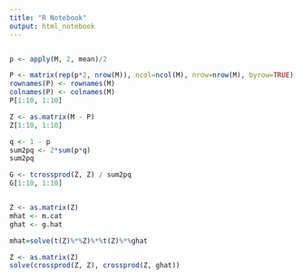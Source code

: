 ---
title: "R Notebook"
output: html_notebook
---



```{r}

```


```{r}
p <- apply(M, 2, mean)/2

```


```{r}
P <- matrix(rep(p*2, nrow(M)), ncol=ncol(M), nrow=nrow(M), byrow=TRUE)
rownames(P) <- rownames(M)
colnames(P) <- colnames(M)
P[1:10, 1:10]

```


```{r}
Z <- as.matrix(M - P)
Z[1:10, 1:10]

```


```{r}
q <- 1 - p
sum2pq <- 2*sum(p*q)  
sum2pq

```


```{r}
G <- tcrossprod(Z, Z) / sum2pq
G[1:10, 1:10]

```



```{r}

```


```{r}
Z <- as.matrix(Z)
mhat <- m.cat
ghat <- g.hat

mhat=solve(t(Z)%*%Z)%*%t(Z)%*%ghat
```










```{r}
Z <- as.matrix(Z)
solve(crossprod(Z, Z), crossprod(Z, ghat))
```

